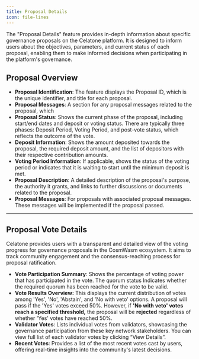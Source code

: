 ```yaml
---
title: Proposal Details
icon: file-lines
---
```


The "Proposal Details" feature provides in-depth information about specific governance proposals on the Celatone platform. It is designed to inform users about the objectives, parameters, and current status of each proposal, enabling them to make informed decisions when participating in the platform's governance.

## Proposal Overview

- **Proposal Identification**: The feature displays the Proposal ID, which is the unique identifier, and title for each proposal.
- **Proposal Messages**: A section for any proposal messages related to the proposal, which
- **Proposal Status**: Shows the current phase of the proposal, including start/end dates and deposit or voting status. There are typically three phases: Deposit Period, Voting Period, and post-vote status, which reflects the outcome of the vote.
- **Deposit Information**: Shows the amount deposited towards the proposal, the required deposit amount, and the list of depositors with their respective contribution amounts.
- **Voting Period Information**: If applicable, shows the status of the voting period or indicates that it is waiting to start until the minimum deposit is met.
- **Proposal Description**: A detailed description of the proposal's purpose, the authority it grants, and links to further discussions or documents related to the proposal.
- **Proposal Messages**: For proposals with associated proposal messages. These messages will be implemented if the proposal passed.

---

## Proposal Vote Details

Celatone provides users with a transparent and detailed view of the voting progress for governance proposals in the CosmWasm ecosystem. It aims to track community engagement and the consensus-reaching process for proposal ratification.

- **Vote Participation Summary**: Shows the percentage of voting power that has participated in the vote. The quorum status Indicates whether the required quorum has been reached for the vote to be valid.
- **Vote Results Overview:** This displays the current distribution of votes among 'Yes', 'No', 'Abstain', and 'No with veto' options. A proposal will pass if the 'Yes' votes exceed 50%. However, if **'No with veto' votes reach a specified threshold,** the proposal will be **rejected** regardless of whether 'Yes' votes have reached 50%.
- **Validator Votes**: Lists individual votes from validators, showcasing the governance participation from these key network stakeholders. You can view full list of each validator votes by clicking “View Details”.
- **Recent Votes**: Provides a list of the most recent votes cast by users, offering real-time insights into the community's latest decisions.
